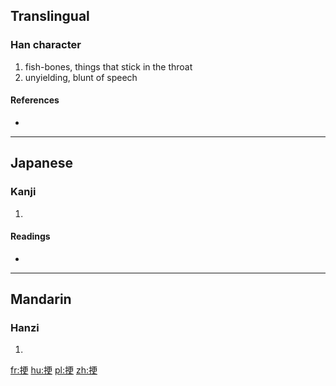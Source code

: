 ==Translingual==

===Han character===
{{Han char|rn=64|rad=手|as=07|sn=10|four=5104<sub>6</sub>|canj=手一中大 (QMLK)}}

# fish-bones, things that stick in the throat
# unyielding, blunt of speech

====References====
* {{Han ref|kx=0431.250|dkj=12090|dj=0780.310|hdz=31878.070|uh=632D|ud=25389|bh=D1C4|bd=53700}}

----

==Japanese==

===Kanji===
{{ja-kanji|grade=|rs=手07}}

# {{defn|lang=ja|sort=手07}}

====Readings====
* {{ja-readings|on=[[こう]] (kō), [[きょう]] (kyō)|kun=[[みだす]] (midasu)}}

----

==Mandarin==

===Hanzi===
{{cmn-hanzi|pin=[[gěng]] ([[geng3]])|wg=keng<sup>3</sup>}}

# {{defn|lang=cmn|sort=手07}}

[[fr:挭]]
[[hu:挭]]
[[pl:挭]]
[[zh:挭]]